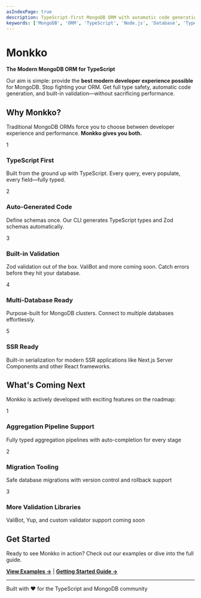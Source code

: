 ```yaml
---
asIndexPage: true
description: TypeScript-first MongoDB ORM with automatic code generation, Zod validation, and built for multi-database clusters
keywords: ['MongoDB', 'ORM', 'TypeScript', 'Node.js', 'Database', 'Type Safety', 'Performance', 'Code Generation', 'Zod', 'Validation']
---
```


# Monkko

**The Modern MongoDB ORM for TypeScript**

Our aim is simple: provide the **best modern developer experience possible** for MongoDB. Stop fighting your ORM. Get full type safety, automatic code generation, and built-in validation—without sacrificing performance.

## Why Monkko?

Traditional MongoDB ORMs force you to choose between developer experience and performance. **Monkko gives you both.**

<div style={{display: 'grid', gap: '1.5rem', marginTop: '2rem'}}>
  <div style={{display: 'flex', gap: '1rem', alignItems: 'start'}}>
    <div style={{
      backgroundColor: '#0070f3', 
      color: 'white', 
      borderRadius: '50%', 
      width: '2.5rem', 
      height: '2.5rem', 
      display: 'flex', 
      alignItems: 'center', 
      justifyContent: 'center', 
      fontWeight: 'bold',
      flexShrink: 0
    }}>1</div>
    <div>
      <h3 style={{marginTop: 0}}>TypeScript First</h3>
      <p>Built from the ground up with TypeScript. Every query, every populate, every field—fully typed.</p>
    </div>
  </div>

  <div style={{display: 'flex', gap: '1rem', alignItems: 'start'}}>
    <div style={{
      backgroundColor: '#0070f3', 
      color: 'white', 
      borderRadius: '50%', 
      width: '2.5rem', 
      height: '2.5rem', 
      display: 'flex', 
      alignItems: 'center', 
      justifyContent: 'center', 
      fontWeight: 'bold',
      flexShrink: 0
    }}>2</div>
    <div>
      <h3 style={{marginTop: 0}}>Auto-Generated Code</h3>
      <p>Define schemas once. Our CLI generates TypeScript types and Zod schemas automatically.</p>
    </div>
  </div>

  <div style={{display: 'flex', gap: '1rem', alignItems: 'start'}}>
    <div style={{
      backgroundColor: '#0070f3', 
      color: 'white', 
      borderRadius: '50%', 
      width: '2.5rem', 
      height: '2.5rem', 
      display: 'flex', 
      alignItems: 'center', 
      justifyContent: 'center', 
      fontWeight: 'bold',
      flexShrink: 0
    }}>3</div>
    <div>
      <h3 style={{marginTop: 0}}>Built-in Validation</h3>
      <p>Zod validation out of the box. ValiBot and more coming soon. Catch errors before they hit your database.</p>
    </div>
  </div>

  <div style={{display: 'flex', gap: '1rem', alignItems: 'start'}}>
    <div style={{
      backgroundColor: '#0070f3', 
      color: 'white', 
      borderRadius: '50%', 
      width: '2.5rem', 
      height: '2.5rem', 
      display: 'flex', 
      alignItems: 'center', 
      justifyContent: 'center', 
      fontWeight: 'bold',
      flexShrink: 0
    }}>4</div>
    <div>
      <h3 style={{marginTop: 0}}>Multi-Database Ready</h3>
      <p>Purpose-built for MongoDB clusters. Connect to multiple databases effortlessly.</p>
    </div>
  </div>

  <div style={{display: 'flex', gap: '1rem', alignItems: 'start'}}>
    <div style={{
      backgroundColor: '#0070f3', 
      color: 'white', 
      borderRadius: '50%', 
      width: '2.5rem', 
      height: '2.5rem', 
      display: 'flex', 
      alignItems: 'center', 
      justifyContent: 'center', 
      fontWeight: 'bold',
      flexShrink: 0
    }}>5</div>
    <div>
      <h3 style={{marginTop: 0}}>SSR Ready</h3>
      <p>Built-in serialization for modern SSR applications like Next.js Server Components and other React frameworks.</p>
    </div>
  </div>
</div>

## What's Coming Next

Monkko is actively developed with exciting features on the roadmap:

<div style={{display: 'grid', gap: '1.5rem', marginTop: '2rem'}}>
  <div style={{display: 'flex', gap: '1rem', alignItems: 'start'}}>
    <div style={{
      backgroundColor: '#8b5cf6', 
      color: 'white', 
      borderRadius: '50%', 
      width: '2.5rem', 
      height: '2.5rem', 
      display: 'flex', 
      alignItems: 'center', 
      justifyContent: 'center', 
      fontWeight: 'bold',
      flexShrink: 0
    }}>1</div>
    <div>
      <h3 style={{marginTop: 0}}>Aggregation Pipeline Support</h3>
      <p>Fully typed aggregation pipelines with auto-completion for every stage</p>
    </div>
  </div>

  <div style={{display: 'flex', gap: '1rem', alignItems: 'start'}}>
    <div style={{
      backgroundColor: '#8b5cf6', 
      color: 'white', 
      borderRadius: '50%', 
      width: '2.5rem', 
      height: '2.5rem', 
      display: 'flex', 
      alignItems: 'center', 
      justifyContent: 'center', 
      fontWeight: 'bold',
      flexShrink: 0
    }}>2</div>
    <div>
      <h3 style={{marginTop: 0}}>Migration Tooling</h3>
      <p>Safe database migrations with version control and rollback support</p>
    </div>
  </div>

  <div style={{display: 'flex', gap: '1rem', alignItems: 'start'}}>
    <div style={{
      backgroundColor: '#8b5cf6', 
      color: 'white', 
      borderRadius: '50%', 
      width: '2.5rem', 
      height: '2.5rem', 
      display: 'flex', 
      alignItems: 'center', 
      justifyContent: 'center', 
      fontWeight: 'bold',
      flexShrink: 0
    }}>3</div>
    <div>
      <h3 style={{marginTop: 0}}>More Validation Libraries</h3>
      <p>ValiBot, Yup, and custom validator support coming soon</p>
    </div>
  </div>
</div>

## Get Started

Ready to see Monkko in action? Check out our examples or dive into the full guide.

[**View Examples →**](/examples) | [**Getting Started Guide →**](/getting-started)

---

Built with ❤️ for the TypeScript and MongoDB community
